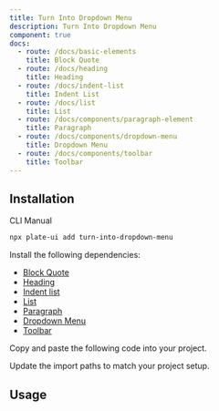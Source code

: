 ```yaml
---
title: Turn Into Dropdown Menu
description: Turn Into Dropdown Menu
component: true
docs:
  - route: /docs/basic-elements
    title: Block Quote
  - route: /docs/heading
    title: Heading
  - route: /docs/indent-list
    title: Indent List
  - route: /docs/list
    title: List
  - route: /docs/components/paragraph-element
    title: Paragraph
  - route: /docs/components/dropdown-menu
    title: Dropdown Menu
  - route: /docs/components/toolbar
    title: Toolbar
---
```


<ComponentPreview name="playground-demo" id="basicnodes" />

## Installation

<Tabs defaultValue="cli">

<TabsList>
<TabsTrigger value="cli">CLI</TabsTrigger>
<TabsTrigger value="manual">Manual</TabsTrigger>
</TabsList>
<TabsContent value="cli">

```bash
npx plate-ui add turn-into-dropdown-menu
```

</TabsContent>

<TabsContent value="manual">

<Steps>

<Step>

Install the following dependencies:

- [Block Quote](/docs/basic-elements)
- [Heading](/docs/heading)
- [Indent list](/docs/indent-list)
- [List](/docs/list)
- [Paragraph](/docs/components/paragraph)
- [Dropdown Menu](/docs/components/dropdown-menu)
- [Toolbar](/docs/components/toolbar)
  </Step>

<Step>Copy and paste the following code into your project.</Step>

<ComponentSource name="turn-into-dropdown-menu" />

<Step>Update the import paths to match your project setup.</Step>

</Steps>

</TabsContent>

</Tabs>

## Usage

<ComponentSource name="playground-demo" />
<ComponentSource name="fixed-toolbar-buttons" />
<ComponentSource name="floating-toolbar-buttons" />

